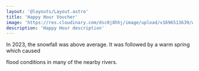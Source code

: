 ```yaml
---
layout: '@layouts/Layout.astro'
title: 'Happy Hour Voucher'
image: 'https://res.cloudinary.com/dsc0j8hhj/image/upload/v1696513639/work-sample/happy-hour.png'
description: 'Happy Hour description'
---
```


In 2023, the snowfall was above average.
It was followed by a warm spring which caused

flood conditions in many of the nearby rivers.
